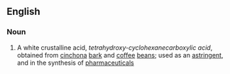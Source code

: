 ==English==

===Noun===
{{wikipedia}}
{{en-noun|sg=[[quinic]] [[acid]]|-}}

#{{organic compound}} A white crustalline acid, ''tetrahydroxy-cyclohexanecarboxylic acid'', obtained from [[cinchona]] [[bark]] and [[coffee]] [[bean]]s; used as an [[astringent]], and in the synthesis of [[pharmaceutical]]s